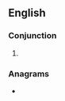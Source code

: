 {{also|therefor|therefore|ther fore}}
==English==

===Conjunction===
{{en-con}}

# {{obsolete spelling of|therefore|lang=en}}

===Anagrams===
* {{anagrams|en|a=eefhorrt|therefor}}